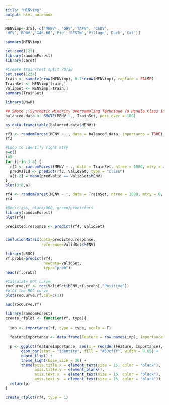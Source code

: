 ---
title: "MENVimp"
output: html_notebook
---



```{r}
MENVimp<-df5[, c('MENV', 'GHV','TAFV', 'CEDV',
'HEV','BDBV','X46.60','Pig','RESTm','Village','Duck','Cat')]
```

```{r}
summary(MENVimp)
```

```{r}
set.seed(123)
library(randomForest)
library(caret)
```

```{r}
#Create train/test split 70/30
set.seed(1234)
train <- sample(nrow(MENVimp), 0.7*nrow(MENVimp), replace = FALSE)
TrainSet <- MENVimp[train,]
ValidSet <- MENVimp[-train,]
summary(TrainSet)
```

```{r}
library(DMwR)

## Smote : Synthetic Minority Oversampling Technique To Handle Class Imbalance In Binary Classification; code below puts it at 1:1 balance
balanced.data <- SMOTE(MENV ~., TrainSet, perc.over = 100)

as.data.frame(table(balanced.data$MENV))
```

```{r}
rf3 <- randomForest(MENV ~ ., data = balanced.data, importance = TRUE)
rf3
```

```{r}
#Loop to identify right mtry
a=c()
i=5
for (i in 3:8) {
  rf2 <- randomForest(MENV ~ ., data = TrainSet, ntree = 1000, mtry = i, importance = TRUE)
  predValid <- predict(rf3, ValidSet, type = "class")
  a[i-2] = mean(predValid == ValidSet$MENV)
}
plot(3:8,a)
```

```{r}
rf4 <- randomForest(MENV ~ ., data = TrainSet, ntree = 1000, mtry = 8, importance = TRUE)
rf4
```

```{r}
#Red/class, black/OOB, green/predictors
library(randomForest)
plot(rf4)
```
```{r}
predicted.response <- predict(rf4, ValidSet)


confusionMatrix(data=predicted.response,  
                reference=ValidSet$MENV)
```
```{r}
library(pROC)
rf.probs=predict(rf4,
                 newdata=ValidSet,
                 type="prob")
head(rf.probs)
```
```{r}
#Calculate ROC curve
rocCurve.rf <- roc(ValidSet$MENV,rf.probs[,"Positive"])
#plot the ROC curve
plot(rocCurve.rf,col=c(1))
```

```{r}
auc(rocCurve.rf)
```

```{r}
library(randomForest)
create_rfplot <- function(rf, type){
  
  imp <- importance(rf, type = type, scale = F)
  
  featureImportance <- data.frame(Feature = row.names(imp), Importance = imp[,1])
  
  p <- ggplot(featureImportance, aes(x = reorder(Feature, Importance), y = Importance)) +
       geom_bar(stat = "identity", fill = "#53cfff", width = 0.65) +
       coord_flip() + 
       theme_light(base_size = 20) +
       theme(axis.title.x = element_text(size = 15, color = "black"),
             axis.title.y = element_blank(),
             axis.text.x  = element_text(size = 15, color = "black"),
             axis.text.y  = element_text(size = 15, color = "black")) 
  return(p)
}
```

```{r}
create_rfplot(rf4, type = 1)
```

